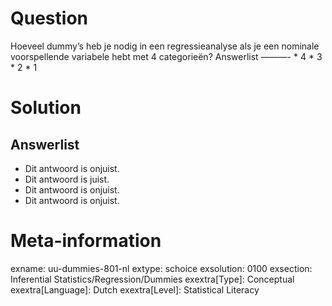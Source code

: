 Question
========
  
Hoeveel dummy's heb je nodig in een regressieanalyse als je een nominale voorspellende variabele hebt met 4 categorieën? 
Answerlist
----------
* 4
* 3
* 2
* 1

Solution
========

Answerlist
----------
* Dit antwoord is onjuist.
* Dit antwoord is juist.
* Dit antwoord is onjuist.
* Dit antwoord is onjuist.

Meta-information
================
exname: uu-dummies-801-nl
extype: schoice
exsolution: 0100
exsection: Inferential Statistics/Regression/Dummies
exextra[Type]: Conceptual
exextra[Language]: Dutch
exextra[Level]: Statistical Literacy